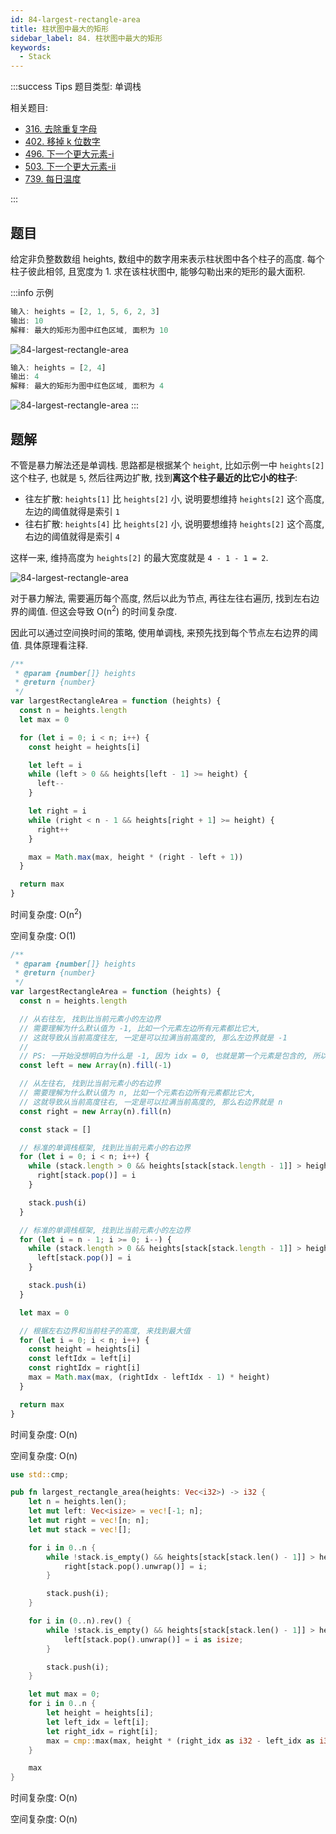 ```yaml
---
id: 84-largest-rectangle-area
title: 柱状图中最大的矩形
sidebar_label: 84. 柱状图中最大的矩形
keywords:
  - Stack
---
```


:::success Tips
题目类型: 单调栈

相关题目:

- [316. 去除重复字母](/leetcode/medium/316-remove-duplicate-letters)
- [402. 移掉 k 位数字](/leetcode/medium/402-remove-kdigits)
- [496. 下一个更大元素-i](/leetcode/easy/496-next-greater-element)
- [503. 下一个更大元素-ii](/leetcode/medium/503-next-greater-elements)
- [739. 每日温度](/leetcode/medium/739-daily-temperatures)

:::

## 题目

给定非负整数数组 heights, 数组中的数字用来表示柱状图中各个柱子的高度. 每个柱子彼此相邻, 且宽度为 1. 求在该柱状图中, 能够勾勒出来的矩形的最大面积.

:::info 示例

```ts
输入: heights = [2, 1, 5, 6, 2, 3]
输出: 10
解释: 最大的矩形为图中红色区域, 面积为 10
```

![84-largest-rectangle-area](../../static/img/84-largest-rectangle-area-1.jpg)

```ts
输入: heights = [2, 4]
输出: 4
解释: 最大的矩形为图中红色区域, 面积为 4
```

![84-largest-rectangle-area](../../static/img/84-largest-rectangle-area-2.jpg)
:::

## 题解

不管是暴力解法还是单调栈. 思路都是根据某个 `height`, 比如示例一中 `heights[2]` 这个柱子, 也就是 `5`, 然后往两边扩散, 找到**离这个柱子最近的比它小的柱子**:

- 往左扩散: `heights[1]` 比 `heights[2]` 小, 说明要想维持 `heights[2]` 这个高度, 左边的阈值就得是索引 `1`
- 往右扩散: `heights[4]` 比 `heights[2]` 小, 说明要想维持 `heights[2]` 这个高度, 右边的阈值就得是索引 `4`

这样一来, 维持高度为 `heights[2]` 的最大宽度就是 `4 - 1 - 1 = 2`.

![84-largest-rectangle-area](../../static/img/84-largest-rectangle-area.png)

对于暴力解法, 需要遍历每个高度, 然后以此为节点, 再往左往右遍历, 找到左右边界的阈值. 但这会导致 O(n<sup>2</sup>) 的时间复杂度.

因此可以通过空间换时间的策略, 使用单调栈, 来预先找到每个节点左右边界的阈值. 具体原理看注释.


<Tabs>
  <TabItem value="暴力解法" label="暴力解法">

```ts
/**
 * @param {number[]} heights
 * @return {number}
 */
var largestRectangleArea = function (heights) {
  const n = heights.length
  let max = 0

  for (let i = 0; i < n; i++) {
    const height = heights[i]

    let left = i
    while (left > 0 && heights[left - 1] >= height) {
      left--
    }

    let right = i
    while (right < n - 1 && heights[right + 1] >= height) {
      right++
    }

    max = Math.max(max, height * (right - left + 1))
  }

  return max
}
```

时间复杂度: O(n<sup>2</sup>)

空间复杂度: O(1)

  </TabItem>
  <TabItem value="单调栈 - JavaScript" label="单调栈 - JavaScript" default>

```ts
/**
 * @param {number[]} heights
 * @return {number}
 */
var largestRectangleArea = function (heights) {
  const n = heights.length

  // 从右往左, 找到比当前元素小的左边界
  // 需要理解为什么默认值为 -1, 比如一个元素左边所有元素都比它大,
  // 这就导致从当前高度往左, 一定是可以拉满当前高度的, 那么左边界就是 -1
  //
  // PS: 一开始没想明白为什么是 -1, 因为 idx = 0, 也就是第一个元素是包含的, 所以边界值就要是 -1
  const left = new Array(n).fill(-1)

  // 从左往右, 找到比当前元素小的右边界
  // 需要理解为什么默认值为 n, 比如一个元素右边所有元素都比它大,
  // 这就导致从当前高度往右, 一定是可以拉满当前高度的, 那么右边界就是 n
  const right = new Array(n).fill(n)

  const stack = []

  // 标准的单调栈框架, 找到比当前元素小的右边界
  for (let i = 0; i < n; i++) {
    while (stack.length > 0 && heights[stack[stack.length - 1]] > heights[i]) {
      right[stack.pop()] = i
    }

    stack.push(i)
  }

  // 标准的单调栈框架, 找到比当前元素小的左边界
  for (let i = n - 1; i >= 0; i--) {
    while (stack.length > 0 && heights[stack[stack.length - 1]] > heights[i]) {
      left[stack.pop()] = i
    }

    stack.push(i)
  }

  let max = 0

  // 根据左右边界和当前柱子的高度, 来找到最大值
  for (let i = 0; i < n; i++) {
    const height = heights[i]
    const leftIdx = left[i]
    const rightIdx = right[i]
    max = Math.max(max, (rightIdx - leftIdx - 1) * height)
  }

  return max
}
```

时间复杂度: O(n)

空间复杂度: O(n)

  </TabItem>
  <TabItem value="单调栈 - Rust" label="单调栈 - Rust">

```rust
use std::cmp;

pub fn largest_rectangle_area(heights: Vec<i32>) -> i32 {
    let n = heights.len();
    let mut left: Vec<isize> = vec![-1; n];
    let mut right = vec![n; n];
    let mut stack = vec![];

    for i in 0..n {
        while !stack.is_empty() && heights[stack[stack.len() - 1]] > heights[i] {
            right[stack.pop().unwrap()] = i;
        }

        stack.push(i);
    }

    for i in (0..n).rev() {
        while !stack.is_empty() && heights[stack[stack.len() - 1]] > heights[i] {
            left[stack.pop().unwrap()] = i as isize;
        }

        stack.push(i);
    }

    let mut max = 0;
    for i in 0..n {
        let height = heights[i];
        let left_idx = left[i];
        let right_idx = right[i];
        max = cmp::max(max, height * (right_idx as i32 - left_idx as i32 - 1));
    }

    max
}
```

时间复杂度: O(n)

空间复杂度: O(n)

  </TabItem>
</Tabs>
